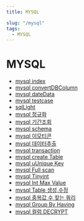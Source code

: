 ```yaml
---
title: MYSQL

slug: "/mysql"
tags:
  - MYSQL
---
```


# MYSQL
  * [mysql index](2021-04-22-sql-dbIndex.mdx)
  * [mysql convertDBColumn](2021-04-28-sql-convertDBcolumn.mdx)
  * [mysql dateData](2021-06-19-sql-dateData.mdx)
  * [mysql testcase](2021-06-19-sql-gotestcaseEnvironment.mdx)
  * [sqlLight](2021-06-19-sql-sqllight.mdx)
  * [mysql 정규화](2021-06-19-sql-DatabaseNormalization.mdx)
  * [mysql 기간조회](2021-06-21-sql-searchDataInPeriod.mdx)
  * [mysql schema](2021-07-29-sql-schema.mdx)
  * [mysql 이모티콘](2021-08-05-sql-SaveEmojis.mdx)
  * [mysql 데이터추출](2021-11-25-sql-extract-data.mdx)
  * [mysql transaction](2021-12-24-sql-transaction.mdx)
  * [mysql create Table](2022-02-06-createTable.mdx)
  * [mysql uUnique Key](2022-02-06-sql-uniquekey.mdx)
  * [mysql Full scan](2022-02-09-mysql-fullscan.mdx)
  * [mysql Tinyint](2022-02-09-mysql-tinyint.mdx)
  * [mysql Int Max Value](2022-03-09-dataTypeIntMaxValue.mdx)
  * [mysql Table 생성,수정](2022-04-06-sql-table.mdx)
  * [mysql 중복값 수 찾는 쿼리](2022-04-01-sql-Find-duplicate-values-counts.mdx)
  * [mysql Group By Having](2022-06-08-sql-groupByHaving.mdx)
  * [mysql 컬럼 DECRYPT](2022-06-08-sql-AES_DECRYPT.mdx)